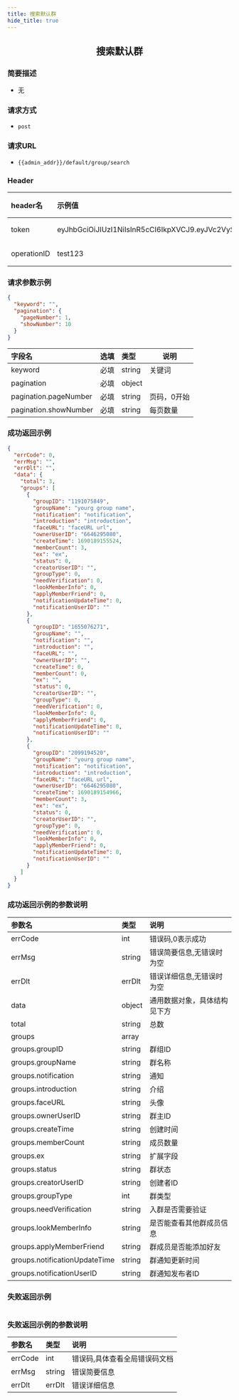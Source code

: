 ```yaml
---
title: 搜索默认群
hide_title: true
---
```


<center>

## 搜索默认群

</center>

### 简要描述
- 无
### 请求方式
- `post` 
### 请求URL
- `{{admin_addr}}/default/group/search` 


### Header
|header名|示例值|选填|类型|说明|
|:----    |:-------    |:--- |---|------      |
|token|eyJhbGciOiJIUzI1NiIsInR5cCI6IkpXVCJ9.eyJVc2VySUQiOiJhZG1pbjIiLCJVc2VyVHlwZSI6MiwiZXhwIjoxNjk4OTE4Njg5LCJuYmYiOjE2OTExNDIzODksImlhdCI6MTY5MTE0MjY4OX0.oIpGc9Ka7tTuPYY34PeiqJwvfF0QZnhInomktOCtYAc|必填|string||
|operationID|test123|必填|string||


### 请求参数示例


```json
{
  "keyword": "",
  "pagination": {
    "pageNumber": 1,
    "showNumber": 10
  }
}
```
|字段名|选填|类型|说明|
|:----    |:-------    |:--- |---|
|keyword|必填|string|关键词|
|pagination|必填|object||
|pagination.pageNumber|必填|string|页码，0开始|
|pagination.showNumber|必填|string|每页数量|
### 成功返回示例


```json
{
  "errCode": 0,
  "errMsg": "",
  "errDlt": "",
  "data": {
    "total": 3,
    "groups": [
      {
        "groupID": "1191075849",
        "groupName": "yourg group name",
        "notification": "notification",
        "introduction": "introduction",
        "faceURL": "faceURL url",
        "ownerUserID": "6646295080",
        "createTime": 1690189155524,
        "memberCount": 3,
        "ex": "ex",
        "status": 0,
        "creatorUserID": "",
        "groupType": 0,
        "needVerification": 0,
        "lookMemberInfo": 0,
        "applyMemberFriend": 0,
        "notificationUpdateTime": 0,
        "notificationUserID": ""
      },
      {
        "groupID": "1655076271",
        "groupName": "",
        "notification": "",
        "introduction": "",
        "faceURL": "",
        "ownerUserID": "",
        "createTime": 0,
        "memberCount": 0,
        "ex": "",
        "status": 0,
        "creatorUserID": "",
        "groupType": 0,
        "needVerification": 0,
        "lookMemberInfo": 0,
        "applyMemberFriend": 0,
        "notificationUpdateTime": 0,
        "notificationUserID": ""
      },
      {
        "groupID": "2099194520",
        "groupName": "yourg group name",
        "notification": "notification",
        "introduction": "introduction",
        "faceURL": "faceURL url",
        "ownerUserID": "6646295080",
        "createTime": 1690189154966,
        "memberCount": 3,
        "ex": "ex",
        "status": 0,
        "creatorUserID": "",
        "groupType": 0,
        "needVerification": 0,
        "lookMemberInfo": 0,
        "applyMemberFriend": 0,
        "notificationUpdateTime": 0,
        "notificationUserID": ""
      }
    ]
  }
}
```
### 成功返回示例的参数说明


|参数名|类型|说明|
|:----    |:-------    |:--- |
|errCode|int|错误码,0表示成功|
|errMsg|string|错误简要信息,无错误时为空|
|errDlt|errDlt|错误详细信息,无错误时为空|
|data|object|通用数据对象，具体结构见下方|
|total|string|总数|
|groups|array||
|groups.groupID|string|群组ID|
|groups.groupName|string|群名称|
|groups.notification|string|通知|
|groups.introduction|string|介绍|
|groups.faceURL|string|头像|
|groups.ownerUserID|string|群主ID|
|groups.createTime|string|创建时间|
|groups.memberCount|string|成员数量|
|groups.ex|string|扩展字段|
|groups.status|string|群状态|
|groups.creatorUserID|string|创建者ID|
|groups.groupType|int|群类型|
|groups.needVerification|string|入群是否需要验证|
|groups.lookMemberInfo|string|是否能查看其他群成员信息|
|groups.applyMemberFriend|string|群成员是否能添加好友|
|groups.notificationUpdateTime|string|群通知更新时间|
|groups.notificationUserID|string|群通知发布者ID|
### 失败返回示例


```json

```
### 失败返回示例的参数说明


|参数名|类型|说明|
|:----    |:-------    |:--- |
|errCode|int|错误码,具体查看全局错误码文档|
|errMsg|string|错误简要信息|
|errDlt|errDlt|错误详细信息|
